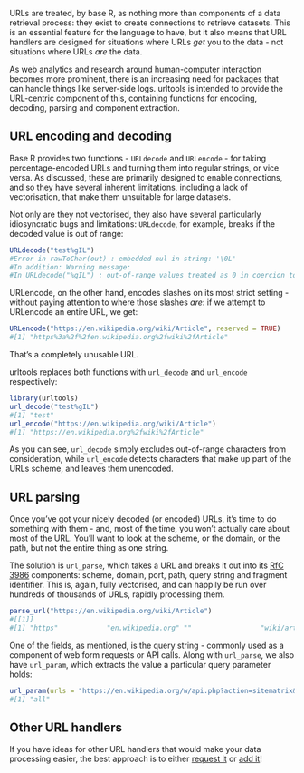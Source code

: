 <!--
%\VignetteEngine{knitr::knitr}
%\VignetteIndexEntry{urltools}
-->

URLs are treated, by base R, as nothing more than components of a data retrieval process: they exist
to create connections to retrieve datasets. This is an essential feature for the language to have,
but it also means that URL handlers are designed for situations where URLs *get* you to the data - 
not situations where URLs *are* the data.

As web analytics and research around human-computer interaction becomes more prominent, there is
an increasing need for packages that can handle things like server-side logs. urltools is intended
to provide the URL-centric component of this, containing functions for encoding, decoding, parsing
and component extraction.

## URL encoding and decoding

Base R provides two functions - <code>URLdecode</code> and <code>URLencode</code> - for taking percentage-encoded
URLs and turning them into regular strings, or vice versa. As discussed, these are primarily designed to
enable connections, and so they have several inherent limitations, including a lack of vectorisation, that
make them unsuitable for large datasets.

Not only are they not vectorised, they also have several particularly idiosyncratic bugs and limitations:
<code>URLdecode</code>, for example, breaks if the decoded value is out of range:

```r
URLdecode("test%gIL")
#Error in rawToChar(out) : embedded nul in string: '\0L'
#In addition: Warning message:
#In URLdecode("%gIL") : out-of-range values treated as 0 in coercion to raw
```

URLencode, on the other hand, encodes slashes on its most strict setting - without
paying attention to where those slashes *are*: if we attempt to URLencode an entire URL, we get:

```r
URLencode("https://en.wikipedia.org/wiki/Article", reserved = TRUE)
#[1] "https%3a%2f%2fen.wikipedia.org%2fwiki%2fArticle"
```
That's a completely unusable URL.

urltools replaces both functions with <code>url\_decode</code> and <code>url\_encode</code> respectively:
```r
library(urltools)
url_decode("test%gIL")
#[1] "test"
url_encode("https://en.wikipedia.org/wiki/Article")
#[1] "https://en.wikipedia.org%2fwiki%2fArticle"
```

As you can see, <code>url_decode</code> simply excludes out-of-range characters from consideration, while <code>url_encode</code> detects characters that make up part of the URLs scheme, and leaves them unencoded.

## URL parsing

Once you've got your nicely decoded (or encoded) URLs, it's time to do something with them - and, most of the time,
you won't actually care about most of the URL. You'll want to look at the scheme, or the domain, or the path,
but not the entire thing as one string.

The solution is <code>url_parse</code>, which takes a URL and breaks it out into its [RfC 3986](http://www.ietf.org/rfc/rfc3986.txt) components: scheme, domain, port, path, query string and fragment identifier. This is,
again, fully vectorised, and can happily be run over hundreds of thousands of URLs, rapidly processing them.

```r
parse_url("https://en.wikipedia.org/wiki/Article")
#[[1]]
#[1] "https"            "en.wikipedia.org" ""                 "wiki/article"     ""                 ""                
```

One of the fields, as mentioned, is the query string - commonly used as a component of web form requests
or API calls. Along with <code>url\_parse</code>, we also have <code>url\_param</code>, which extracts the value
a particular query parameter holds:

```r
url_param(urls = "https://en.wikipedia.org/w/api.php?action=sitematrix&format=xml&smstate=all", parameter = "smstate")
#[1] "all"
```

## Other URL handlers
If you have ideas for other URL handlers that would make your data processing easier, the best approach
is to either [request it](https://github.com/Ironholds/urltools/issues) or [add it](https://github.com/Ironholds/urltools/pulls)!
